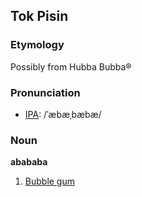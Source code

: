 ==Tok Pisin==
===Etymology===
Possibly from Hubba Bubba&reg;

===Pronunciation===
* [[Wiktionary:Pronunciation_key|IPA]]: /ˈæbæˌbæbæ/

===Noun===
'''abababa'''
# [[Bubble gum]]